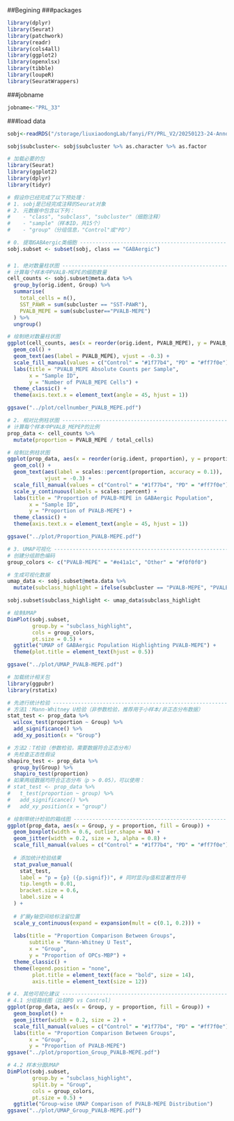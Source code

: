 ##Begining 
###packages

```r
library(dplyr)
library(Seurat)
library(patchwork)
library(readr)
library(cols4all)
library(ggplot2)
library(openxlsx)
library(tibble)
library(loupeR)
library(SeuratWrappers)
```

###jobname

```r
jobname<-"PRL_33"
```

###load data

```r
sobj<-readRDS("/storage/liuxiaodongLab/fanyi/FY/PRL_V2/20250123-24-Annotation-third-MNN/Documents/sobj_3rd_cleaned.rds")

sobj$subcluster<- sobj$subcluster %>% as.character %>% as.factor
```



```r
# 加载必要的包
library(Seurat)
library(ggplot2)
library(dplyr)
library(tidyr)

# 假设你已经完成了以下预处理：
# 1. sobj是已经完成注释的Seurat对象
# 2. 元数据中包含以下列：
#    - "class", "subclass", "subcluster"（细胞注释）
#    - "sample"（样本ID，共15个）
#    - "group"（分组信息，"Control"或"PD"）

# 0. 提取GABAergic类细胞 ---------------------------------------------------------
sobj.subset <- subset(sobj, class == "GABAergic")
```

###
```r
# 1. 绝对数量柱状图 --------------------------------------------------------
# 计算每个样本中PVALB-MEPE的细胞数量
cell_counts <- sobj.subset@meta.data %>%
  group_by(orig.ident, Group) %>%
  summarise(
    total_cells = n(),
    SST_PAWR = sum(subcluster == "SST-PAWR"),
    PVALB_MEPE = sum(subcluster=="PVALB-MEPE")
  ) %>%
  ungroup()

# 绘制绝对数量柱状图
ggplot(cell_counts, aes(x = reorder(orig.ident, PVALB_MEPE), y = PVALB_MEPE, fill = Group)) +
  geom_col() +
  geom_text(aes(label = PVALB_MEPE), vjust = -0.3) +
  scale_fill_manual(values = c("Control" = "#1f77b4", "PD" = "#ff7f0e")) +
  labs(title = "PVALB_MEPE Absolute Counts per Sample",
       x = "Sample ID", 
       y = "Number of PVALB_MEPE Cells") +
  theme_classic() +
  theme(axis.text.x = element_text(angle = 45, hjust = 1))

ggsave("../plot/cellnumber_PVALB_MEPE.pdf")
```


```r
# 2. 相对比例柱状图 --------------------------------------------------------
# 计算每个样本中PVALB_MEPEP的比例
prop_data <- cell_counts %>%
  mutate(proportion = PVALB_MEPE / total_cells)

# 绘制比例柱状图
ggplot(prop_data, aes(x = reorder(orig.ident, proportion), y = proportion, fill = Group)) +
  geom_col() +
  geom_text(aes(label = scales::percent(proportion, accuracy = 0.1)), 
            vjust = -0.3) +
  scale_fill_manual(values = c("Control" = "#1f77b4", "PD" = "#ff7f0e")) +
  scale_y_continuous(labels = scales::percent) +
  labs(title = "Proportion of PVALB-MEPE in GABAergic Population",
       x = "Sample ID", 
       y = "Proportion of PVALB-MEPE") +
  theme_classic() +
  theme(axis.text.x = element_text(angle = 45, hjust = 1))

ggsave("../plot/Proportion_PVALB-MEPE.pdf")
```


```r
# 3. UMAP可视化 -----------------------------------------------------------
# 创建分组颜色编码
group_colors <- c("PVALB-MEPE" = "#e41a1c", "Other" = "#f0f0f0")

# 生成可视化数据
umap_data <- sobj.subset@meta.data %>%
  mutate(subclass_highlight = ifelse(subcluster == "PVALB-MEPE", "PVALB-MEPE", "Other"))

sobj.subset$subclass_highlight <- umap_data$subclass_highlight

# 绘制UMAP
DimPlot(sobj.subset, 
        group.by = "subclass_highlight",
        cols = group_colors,
        pt.size = 0.5) +
  ggtitle("UMAP of GABAergic Population Highlighting PVALB-MEPE") +
  theme(plot.title = element_text(hjust = 0.5))

ggsave("../plot/UMAP_PVALB-MEPE.pdf")
```


```r
# 加载统计相关包
library(ggpubr)
library(rstatix)

# 先进行统计检验 -----------------------------------------------------------
# 方法1：Mann-Whitney U检验（非参数检验，推荐用于小样本/非正态分布数据）
stat_test <- prop_data %>%
  wilcox_test(proportion ~ Group) %>%
  add_significance() %>%
  add_xy_position(x = "Group")

# 方法2：T检验（参数检验，需要数据符合正态分布）
# 先检查正态性假设
shapiro_test <- prop_data %>% 
  group_by(Group) %>% 
  shapiro_test(proportion)
# 如果两组数据均符合正态分布（p > 0.05），可以使用：
# stat_test <- prop_data %>% 
#   t_test(proportion ~ group) %>%
#   add_significance() %>%
#   add_xy_position(x = "group")

# 绘制带统计检验的箱线图 ---------------------------------------------------
ggplot(prop_data, aes(x = Group, y = proportion, fill = Group)) +
  geom_boxplot(width = 0.6, outlier.shape = NA) +
  geom_jitter(width = 0.2, size = 3, alpha = 0.8) +
  scale_fill_manual(values = c("Control" = "#1f77b4", "PD" = "#ff7f0e")) +
  
  # 添加统计检验结果
  stat_pvalue_manual(
    stat_test, 
    label = "p = {p} ({p.signif})", # 同时显示p值和显著性符号
    tip.length = 0.01,
    bracket.size = 0.6,
    label.size = 4
  ) +
  
  # 扩展y轴空间给标注留位置
  scale_y_continuous(expand = expansion(mult = c(0.1, 0.2))) +
  
  labs(title = "Proportion Comparison Between Groups",
       subtitle = "Mann-Whitney U Test",
       x = "Group",
       y = "Proportion of OPCs-MBP") +
  theme_classic() +
  theme(legend.position = "none",
        plot.title = element_text(face = "bold", size = 14),
        axis.title = element_text(size = 12))
```

```r
# 4. 其他可视化建议 --------------------------------------------------------
# 4.1 分组箱线图（比较PD vs Control）
ggplot(prop_data, aes(x = Group, y = proportion, fill = Group)) +
  geom_boxplot() +
  geom_jitter(width = 0.2, size = 2) +
  scale_fill_manual(values = c("Control" = "#1f77b4", "PD" = "#ff7f0e")) +
  labs(title = "Proportion Comparison Between Groups",
       x = "Group",
       y = "Proportion of PVALB-MEPE")
ggsave("../plot/proportion_Group_PVALB-MEPE.pdf")
```


```r
# 4.2 样本分面UMAP
DimPlot(sobj.subset, 
        group.by = "subclass_highlight",
        split.by = "Group",
        cols = group_colors,
        pt.size = 0.5) +
  ggtitle("Group-wise UMAP Comparison of PVALB-MEPE Distribution")
ggsave("../plot/UMAP_Group_PVALB-MEPE.pdf")
```
